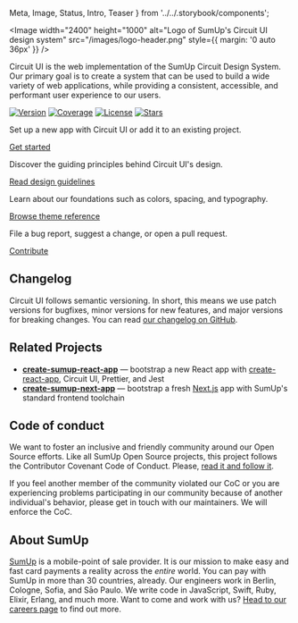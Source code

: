   Meta,
  Image,
  Status,
  Intro,
  Teaser
} from '../../.storybook/components';

<Meta title="Introduction/Welcome" />

<Image
  width="2400"
  height="1000"
  alt="Logo of SumUp's Circuit UI design system"
  src="/images/logo-header.png"
  style={{ margin: '0 auto 36px' }}
/>

<Intro>
  Circuit UI is the web implementation of the SumUp Circuit Design System. Our
  primary goal is to create a system that can be used to build a wide variety of
  web applications, while providing a consistent, accessible, and performant
  user experience to our users.
</Intro>

[![Version](https://img.shields.io/npm/v/@sumup/circuit-ui)](https://www.npmjs.com/package/@sumup/circuit-ui) [![Coverage](https://img.shields.io/codecov/c/github/sumup-oss/circuit-ui)](https://codecov.io/gh/sumup-oss/circuit-ui) [![License](https://img.shields.io/github/license/sumup-oss/circuit-ui)](https://github.com/sumup-oss/circuit-ui/blob/main/LICENSE) [![Stars](https://img.shields.io/github/stars/sumup-oss/circuit-ui?style=social)](https://github.com/sumup-oss/circuit-ui/)

<Teaser title="Getting started">

Set up a new app with Circuit UI or add it to an existing project.

[Get started](Introduction/Getting-started)

</Teaser>

<Teaser title="Design principles">

Discover the guiding principles behind Circuit UI's design.

[Read design guidelines](Introduction/Design-Principles)

</Teaser>

<Teaser title="Theming">

Learn about our foundations such as colors, spacing, and typography.

[Browse theme reference](Advanced/Theme)

</Teaser>

<Teaser title="Contributing">

File a bug report, suggest a change, or open a pull request.

[Contribute](Introduction/Contributing)

</Teaser>

<div style={{ clear: 'both' }} />

## Changelog

Circuit UI follows semantic versioning. In short, this means we use patch versions for bugfixes, minor versions for new features, and major versions for breaking changes. You can read [our changelog on GitHub](https://github.com/sumup-oss/circuit-ui/releases).

## Related Projects

- **[create-sumup-react-app](https://github.com/sumup/create-sumup-react-app)** — bootstrap a new React app with [create-react-app](https://create-react-app.dev/), Circuit UI, Prettier, and Jest
- **[create-sumup-next-app](https://github.com/sumup/create-sumup-next-app)** — bootstrap a fresh [Next.js](https://nextjs.org/) app with SumUp's standard frontend toolchain

## Code of conduct

We want to foster an inclusive and friendly community around our Open Source efforts. Like all SumUp Open Source projects, this project follows the Contributor Covenant Code of Conduct. Please, [read it and follow it](Introduction/Code-of-Conduct).

If you feel another member of the community violated our CoC or you are experiencing problems participating in our community because of another individual's behavior, please get in touch with our maintainers. We will enforce the CoC.

## About SumUp

[SumUp](https://sumup.com) is a mobile-point of sale provider. It is our mission to make easy and fast card payments a reality across the _entire_ world. You can pay with SumUp in more than 30 countries, already. Our engineers work in Berlin, Cologne, Sofia, and Sāo Paulo. We write code in JavaScript, Swift, Ruby, Elixir, Erlang, and much more. Want to come and work with us? [Head to our careers page](https://sumup.com/careers) to find out more.
